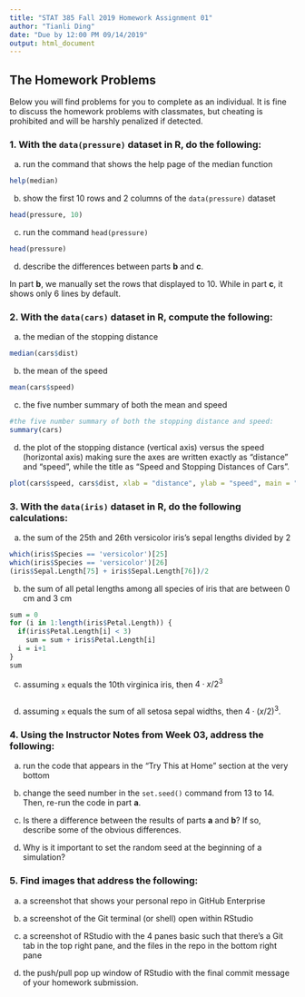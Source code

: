 ```yaml
---
title: "STAT 385 Fall 2019 Homework Assignment 01"
author: "Tianli Ding"
date: "Due by 12:00 PM 09/14/2019"
output: html_document
---
```

## The Homework Problems

Below you will find problems for you to complete as an individual. It is fine to discuss the homework problems with classmates, but cheating is prohibited and will be harshly penalized if detected.


### 1. With the `data(pressure)` dataset in R, do the following:

a. run the command that shows the help page of the median function

```r
help(median)
```


b. show the first 10 rows and 2 columns of the `data(pressure)` dataset
```r
head(pressure, 10)
```


c. run the command `head(pressure)`
```r
head(pressure)
```

d. describe the differences between parts **b** and **c**.

In part **b**, we manually set the rows that displayed to 10. While in part **c**, it shows only 6 lines by default.

### 2. With the `data(cars)` dataset in R, compute the following:

a. the median of the stopping distance
```r
median(cars$dist)
```

b. the mean of the speed
```r
mean(cars$speed)
```


c. the five number summary of both the mean and speed
```r
#the five number summary of both the stopping distance and speed:
summary(cars)
```


d. the plot of the stopping distance (vertical axis) versus the speed (horizontal axis) making sure the axes are written exactly as "distance" and "speed", while the title as "Speed and Stopping Distances of Cars".
```r
plot(cars$speed, cars$dist, xlab = "distance", ylab = "speed", main = "Speed and Stopping Distances of Cars")
```


### 3. With the `data(iris)` dataset in R, do the following calculations:

a. the sum of the 25th and 26th versicolor iris's sepal lengths divided by 2
```r
which(iris$Species == 'versicolor')[25]
which(iris$Species == 'versicolor')[26]
(iris$Sepal.Length[75] + iris$Sepal.Length[76])/2
```

b. the sum of all petal lengths among all species of iris that are between 0 cm and 3 cm
```r
sum = 0
for (i in 1:length(iris$Petal.Length)) {
  if(iris$Petal.Length[i] < 3)
    sum = sum + iris$Petal.Length[i]
  i = i+1
}
sum
```

c. assuming `x` equals the 10th virginica iris, then $4\cdot x/2^3$
```r

```

d. assuming `x` equals the sum of all setosa sepal widths, then $4\cdot(x/2)^3$.


### 4. Using the Instructor Notes from Week 03, address the following:

a. run the code that appears in the "Try This at Home" section at the very bottom

b. change the seed number in the `set.seed()` command from 13 to 14. Then, re-run the code in part **a**.

c. Is there a difference between the results of parts **a** and **b**? If so, describe some of the obvious differences.

d. Why is it important to set the random seed at the beginning of a simulation?

### 5. Find images that address the following:

a. a screenshot that shows your personal repo in GitHub Enterprise

b. a screenshot of the Git terminal (or shell) open within RStudio

c. a screenshot of RStudio with the 4 panes basic such that there's a Git tab in the top right pane, and the files in the repo in the bottom right pane

d. the push/pull pop up window of RStudio with the final commit message of your homework submission.

